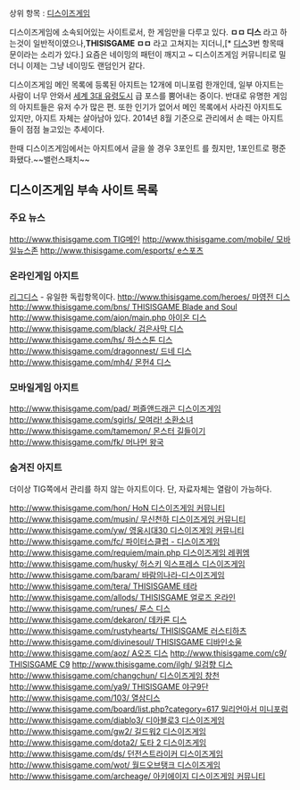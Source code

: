 상위 항목 : [[디스이즈게임]]

디스이즈게임에 소속되어있는 사이트로서, 한 게임만을 다루고 있다.
'''ㅁㅁ 디스''' 라고 하는것이 일반적이였으나,'''THISISGAME ㅁㅁ''' 라고 고쳐지는 지더니,[* [[디스]]3번 항목때문이라는 소리가 있다.] 요즘은 네이밍의 패턴이 깨지고 ~ 디스이즈게임 커뮤니티로 밀더니 이제는 그냥 네이밍도 랜덤인거 같다.

디스이즈게임 메인 목록에 등록된 아지트는 12개에 미니포럼 한개인데, 일부 아지트는 사람이 너무 안와서 [[세계 3대 유령도시]] 급 포스를 뿜어내는 중이다. 반대로 유명한 게임의 아지트들은 유저 수가 많은 편. 또한 인기가 없어서 메인 목록에서 사라진 아지트도 있지만, 아지트 자체는 살아남아 있다. 2014년 8월 기준으로 관리에서 손 떼는 아지트들이 점점 늘고있는 추세이다.

한때 디스이즈게임에서는 아지트에서 글을 쓸 경우 3포인트 를 줬지만, 1포인트로 평준화됐다.~~밸런스패치~~

== 디스이즈게임 부속 사이트 목록 ==

=== 주요 뉴스 ===
[[http://www.thisisgame.com TIG메인]]
[[http://www.thisisgame.com/mobile/ 모바일뉴스존]]
[[http://www.thisisgame.com/esports/ e스포츠]]


=== 온라인게임 아지트 ===
[[리그디스]] - 유일한 독립항목이다.
[[http://www.thisisgame.com/heroes/ 마영전 디스]]
[[http://www.thisisgame.com/bns/ THISISGAME Blade and Soul]]
[[http://www.thisisgame.com/aion/main.php 아이온 디스]]
[[http://www.thisisgame.com/black/ 검은사막 디스]]
[[http://www.thisisgame.com/hs/ 하스스톤 디스]]
[[http://www.thisisgame.com/dragonnest/ 드네 디스]]
[[http://www.thisisgame.com/mh4/ 몬헌4 디스]]

=== 모바일게임 아지트 ===
[[http://www.thisisgame.com/pad/ 퍼즐앤드래곤 디스이즈게임]]
[[http://www.thisisgame.com/sgirls/ 모여라! 소환소녀]]
[[http://www.thisisgame.com/tamemon/ 몬스터 길들이기]]
[[http://www.thisisgame.com/fk/ 머나먼 왕국]]

=== 숨겨진 아지트 ===
더이상 TIG쪽에서 관리를 하지 않는 아지트이다. 단, 자료자체는 열람이 가능하다.

[[http://www.thisisgame.com/hon/ HoN 디스이즈게임 커뮤니티]]
[[http://www.thisisgame.com/musin/ 무신천하 디스이즈게임 커뮤니티]]
[[http://www.thisisgame.com/yw/ 영웅시대30 디스이즈게임 커뮤니티]]
[[http://www.thisisgame.com/fc/ 파이터스클럽 - 디스이즈게임]]
[[http://www.thisisgame.com/requiem/main.php 디스이즈게임 레퀴엠]]
[[http://www.thisisgame.com/husky/ 허스키 익스프레스 디스이즈게임]]
[[http://www.thisisgame.com/baram/ 바람의나라-디스이즈게임]]
[[http://www.thisisgame.com/tera/ THISISGAME 테라]]
[[http://www.thisisgame.com/allods/ THISISGAME 얼로즈 온라인]]
[[http://www.thisisgame.com/runes/ 룬스 디스]]
[[http://www.thisisgame.com/dekaron/ 데카론 디스]]
[[http://www.thisisgame.com/rustyhearts/ THISISGAME 러스티하츠]]
[[http://www.thisisgame.com/divinesoul/ THISISGAME 디바인소울]]
[[http://www.thisisgame.com/aoz/ A오즈 디스]]
[[http://www.thisisgame.com/c9/ THISISGAME C9]]
[[http://www.thisisgame.com/ilgh/ 일검향 디스]]
[[http://www.thisisgame.com/changchun/ 디스이즈게임 창천]]
[[http://www.thisisgame.com/ya9/ THISISGAME 야구9단]]
[[http://www.thisisgame.com/103/ 열삼디스]]
[[http://www.thisisgame.com/board/list.php?category=617 밀리언아서 미니포럼]]
[[http://www.thisisgame.com/diablo3/ 디아블로3 디스이즈게임]]
[[http://www.thisisgame.com/gw2/ 길드워2 디스이즈게임]]
[[http://www.thisisgame.com/dota2/ 도타 2 디스이즈게임]]
[[http://www.thisisgame.com/ds/ 던전스트라이커 디스이즈게임]]
[[http://www.thisisgame.com/wot/ 월드오브탱크 디스이즈게임]]
[[http://www.thisisgame.com/archeage/ 아키에이지 디스이즈게임 커뮤니티]]
